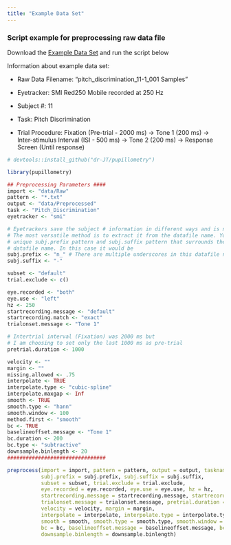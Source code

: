 ```yaml
---
title: "Example Data Set"
---
```


### Script example for preprocessing raw data file

Download the [Example Data Set](http://englelab.gatech.edu/R/example_data/Example_Pitch.zip) and run the script below

Information about example data set:

* Raw Data Filename: "pitch_discrimination_11-1_001 Samples"

* Eyetracker: SMI Red250 Mobile recorded at 250 Hz

* Subject #: 11

* Task: Pitch Discrimination

* Trial Procedure: Fixation (Pre-trial - 2000 ms) -> Tone 1 (200 ms) -> Inter-stimulus Interval (ISI - 500 ms) -> Tone 2 (200 ms) -> Response Screen (Until response)

```r
# devtools::install_github("dr-JT/pupillometry")

library(pupillometry)

## Preprocessing Parameters ####
import <- "data/Raw"
pattern <- "*.txt"
output <- "data/Preprocessed"
task <- "Pitch_Discrimination"
eyetracker <- "smi"

# Eyetrackers save the subject # information in different ways and is not always easy to obtain
# The most versatile method is to extract it from the datafile name. You need to identify a 
# unique subj.prefix pattern and subj.suffix pattern that surrounds the subject # in the 
# datafile name. In this case it would be 
subj.prefix <- "n_" # There are multiple underscores in this datafile name so it needs to be more specific "n_"
subj.suffix <- "-"

subset <- "default"
trial.exclude <- c()

eye.recorded <- "both"
eye.use <- "left"
hz <- 250
startrecording.message <- "default"
startrecording.match <- "exact"
trialonset.message <- "Tone 1" 

# Intertrial interval (Fixation) was 2000 ms but 
# I am choosing to set only the last 1000 ms as pre-trial
pretrial.duration <- 1000

velocity <- ""
margin <- ""
missing.allowed <- .75
interpolate <- TRUE
interpolate.type <- "cubic-spline"
interpolate.maxgap <- Inf
smooth <- TRUE
smooth.type <- "hann"
smooth.window <- 100
method.first <- "smooth"
bc <- TRUE
baselineoffset.message <- "Tone 1"
bc.duration <- 200
bc.type <- "subtractive"
downsample.binlength <- 20
################################

preprocess(import = import, pattern = pattern, output = output, taskname = task, eyetracker = eyetracker,
           subj.prefix = subj.prefix, subj.suffix = subj.suffix,
           subset = subset, trial.exclude = trial.exclude,
           eye.recorded = eye.recorded, eye.use = eye.use, hz = hz,
           startrecording.message = startrecording.message, startrecording.match = startrecording.match,
           trialonset.message = trialonset.message, pretrial.duration = pretrial.duration,
           velocity = velocity, margin = margin,
           interpolate = interpolate, interpolate.type = interpolate.type, interpolate.maxgap = interpolate.maxgap,
           smooth = smooth, smooth.type = smooth.type, smooth.window = smooth.window, method.first = method.first,
           bc = bc, baselineoffset.message = baselineoffset.message, bc.duration = bc.duration, bc.type = bc.type,
           downsample.binlength = downsample.binlength)

```

